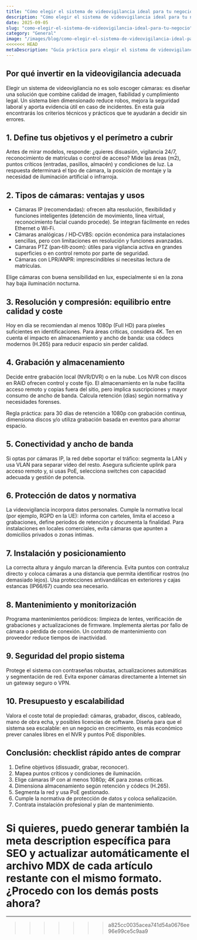 ```yaml
---
title: "Cómo elegir el sistema de videovigilancia ideal para tu negocio"
description: "Cómo elegir el sistema de videovigilancia ideal para tu negocio — artículo"
date: 2025-09-05
slug: "como-elegir-el-sistema-de-videovigilancia-ideal-para-tu-negocio"
category: "General"
image: "/images/blog/como-elegir-el-sistema-de-videovigilancia-ideal-para-tu-negocio/como-elegir-el-sistema-de-videovigilancia-ideal-para-tu-negocio-hero-001.webp"
<<<<<<< HEAD
metaDescription: "Guía práctica para elegir el sistema de videovigilancia ideal: cámaras, grabación, red, normativa y mantenimiento para proteger tu negocio."
---
```

 
## Por qué invertir en la videovigilancia adecuada

Elegir un sistema de videovigilancia no es solo escoger cámaras: es diseñar una solución que combine calidad de imagen, fiabilidad y cumplimiento legal. Un sistema bien dimensionado reduce robos, mejora la seguridad laboral y aporta evidencia útil en caso de incidentes. En esta guía encontrarás los criterios técnicos y prácticos que te ayudarán a decidir sin errores.

## 1. Define tus objetivos y el perímetro a cubrir

Antes de mirar modelos, responde: ¿quieres disuasión, vigilancia 24/7, reconocimiento de matrículas o control de acceso? Mide las áreas (m2), puntos críticos (entradas, pasillos, almacén) y condiciones de luz. La respuesta determinará el tipo de cámara, la posición de montaje y la necesidad de iluminación artificial o infrarroja.

## 2. Tipos de cámaras: ventajas y usos

- Cámaras IP (recomendadas): ofrecen alta resolución, flexibilidad y funciones inteligentes (detención de movimiento, línea virtual, reconocimiento facial cuando procede). Se integran fácilmente en redes Ethernet o Wi‑Fi.
- Cámaras analógicas / HD‑CVBS: opción económica para instalaciones sencillas, pero con limitaciones en resolución y funciones avanzadas.
- Cámaras PTZ (pan‑tilt‑zoom): útiles para vigilancia activa en grandes superficies o en control remoto por parte de seguridad.
- Cámaras con LPR/ANPR: imprescindibles si necesitas lectura de matrículas.

Elige cámaras con buena sensibilidad en lux, especialmente si en la zona hay baja iluminación nocturna.

## 3. Resolución y compresión: equilibrio entre calidad y coste

Hoy en día se recomiendan al menos 1080p (Full HD) para píxeles suficientes en identificaciones. Para áreas críticas, considera 4K. Ten en cuenta el impacto en almacenamiento y ancho de banda: usa códecs modernos (H.265) para reducir espacio sin perder calidad.

## 4. Grabación y almacenamiento

Decide entre grabación local (NVR/DVR) o en la nube. Los NVR con discos en RAID ofrecen control y coste fijo. El almacenamiento en la nube facilita acceso remoto y copias fuera del sitio, pero implica suscripciones y mayor consumo de ancho de banda. Calcula retención (días) según normativa y necesidades forenses.

Regla práctica: para 30 días de retención a 1080p con grabación continua, dimensiona discos y/o utiliza grabación basada en eventos para ahorrar espacio.

## 5. Conectividad y ancho de banda

Si optas por cámaras IP, la red debe soportar el tráfico: segmenta la LAN y usa VLAN para separar vídeo del resto. Asegura suficiente uplink para acceso remoto y, si usas PoE, selecciona switches con capacidad adecuada y gestión de potencia.

## 6. Protección de datos y normativa

La videovigilancia incorpora datos personales. Cumple la normativa local (por ejemplo, RGPD en la UE): informa con carteles, limita el acceso a grabaciones, define periodos de retención y documenta la finalidad. Para instalaciones en locales comerciales, evita cámaras que apunten a domicilios privados o zonas íntimas.

## 7. Instalación y posicionamiento

La correcta altura y ángulo marcan la diferencia. Evita puntos con contraluz directo y coloca cámaras a una distancia que permita identificar rostros (no demasiado lejos). Usa protecciones antivandálicas en exteriores y cajas estancas (IP66/67) cuando sea necesario.

## 8. Mantenimiento y monitorización

Programa mantenimientos periódicos: limpieza de lentes, verificación de grabaciones y actualizaciones de firmware. Implementa alertas por fallo de cámara o pérdida de conexión. Un contrato de mantenimiento con proveedor reduce tiempos de inactividad.

## 9. Seguridad del propio sistema

Protege el sistema con contraseñas robustas, actualizaciones automáticas y segmentación de red. Evita exponer cámaras directamente a Internet sin un gateway seguro o VPN.

## 10. Presupuesto y escalabilidad

Valora el coste total de propiedad: cámaras, grabador, discos, cableado, mano de obra echa, y posibles licencias de software. Diseña para que el sistema sea escalable: en un negocio en crecimiento, es más económico prever canales libres en el NVR y puntos PoE disponibles.

## Conclusión: checklist rápido antes de comprar

1. Define objetivos (dissuadir, grabar, reconocer).
2. Mapea puntos críticos y condiciones de iluminación.
3. Elige cámaras IP con al menos 1080p; 4K para zonas críticas.
4. Dimensiona almacenamiento según retención y códecs (H.265).
5. Segmenta la red y usa PoE gestionado.
6. Cumple la normativa de protección de datos y coloca señalización.
7. Contrata instalación profesional y plan de mantenimiento.

Si quieres, puedo generar también la meta description específica para SEO y actualizar automáticamente el archivo MDX de cada artículo restante con el mismo formato. ¿Procedo con los demás posts ahora? 
=======
---
>>>>>>> a825cc0035acea741d54a0676ee96e99ce5c9aa9
